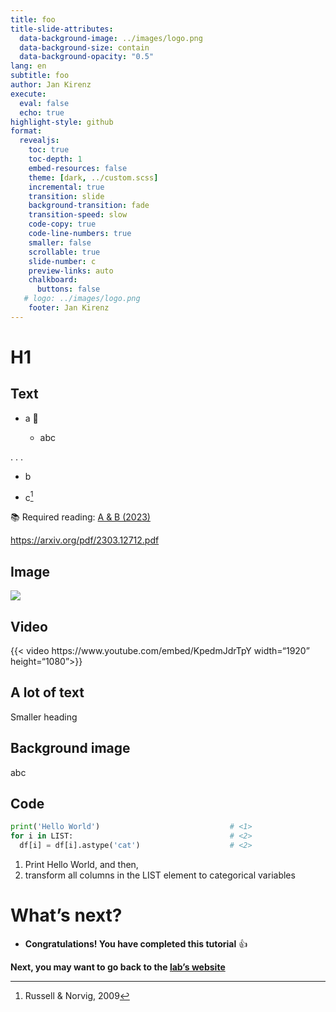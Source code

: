 ```yaml
---
title: foo
title-slide-attributes:
  data-background-image: ../images/logo.png
  data-background-size: contain
  data-background-opacity: "0.5"
lang: en
subtitle: foo
author: Jan Kirenz
execute:
  eval: false
  echo: true
highlight-style: github
format:
  revealjs: 
    toc: true
    toc-depth: 1
    embed-resources: false
    theme: [dark, ../custom.scss]  
    incremental: true
    transition: slide
    background-transition: fade
    transition-speed: slow
    code-copy: true
    code-line-numbers: true
    smaller: false
    scrollable: true
    slide-number: c
    preview-links: auto
    chalkboard: 
      buttons: false
   # logo: ../images/logo.png
    footer: Jan Kirenz
---
```


# H1 {background-image="../images/logo.png"}

## Text

- a 🤖

  - abc

. . .

- b

- c^[Russell & Norvig, 2009]  

📚 Required reading: [A & B (2023)](link) 

<https://arxiv.org/pdf/2303.12712.pdf> 

## Image

![](../images/hdm.png)



## Video

{{< video https://www.youtube.com/embed/KpedmJdrTpY width="1920" height="1080">}}

<!-- Video about Protein -->


## A lot of text {.smaller}

Smaller heading

## Background image {background-image="../images/hdm.png"}

abc

## Code

```python
print('Hello World')                             # <1>
for i in LIST:                                   # <2>
  df[i] = df[i].astype('cat')                    # <2>
```
1. Print Hello World, and then,
2. transform all columns in the LIST element to categorical variables

# What's next? {background-image="../images/logo.png" background-opacity="0.5"}

- **Congratulations! You have completed this tutorial** 👍

**Next, you may want to go back to the [lab's website](https://kirenz.github.io/langchain-basics/)**



